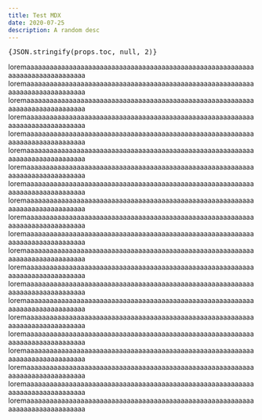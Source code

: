 ```yaml
---
title: Test MDX
date: 2020-07-25
description: A random desc
---
```

<pre>{JSON.stringify(props.toc, null, 2)}</pre>

loremaaaaaaaaaaaaaaaaaaaaaaaaaaaaaaaaaaaaaaaaaaaaaaaaaaaaaaaaaaaaaaaaaaaaaaaaaaaaaaa
loremaaaaaaaaaaaaaaaaaaaaaaaaaaaaaaaaaaaaaaaaaaaaaaaaaaaaaaaaaaaaaaaaaaaaaaaaaaaaaaa
loremaaaaaaaaaaaaaaaaaaaaaaaaaaaaaaaaaaaaaaaaaaaaaaaaaaaaaaaaaaaaaaaaaaaaaaaaaaaaaaa
loremaaaaaaaaaaaaaaaaaaaaaaaaaaaaaaaaaaaaaaaaaaaaaaaaaaaaaaaaaaaaaaaaaaaaaaaaaaaaaaa
loremaaaaaaaaaaaaaaaaaaaaaaaaaaaaaaaaaaaaaaaaaaaaaaaaaaaaaaaaaaaaaaaaaaaaaaaaaaaaaaa
loremaaaaaaaaaaaaaaaaaaaaaaaaaaaaaaaaaaaaaaaaaaaaaaaaaaaaaaaaaaaaaaaaaaaaaaaaaaaaaaa
loremaaaaaaaaaaaaaaaaaaaaaaaaaaaaaaaaaaaaaaaaaaaaaaaaaaaaaaaaaaaaaaaaaaaaaaaaaaaaaaa
loremaaaaaaaaaaaaaaaaaaaaaaaaaaaaaaaaaaaaaaaaaaaaaaaaaaaaaaaaaaaaaaaaaaaaaaaaaaaaaaa
loremaaaaaaaaaaaaaaaaaaaaaaaaaaaaaaaaaaaaaaaaaaaaaaaaaaaaaaaaaaaaaaaaaaaaaaaaaaaaaaa
loremaaaaaaaaaaaaaaaaaaaaaaaaaaaaaaaaaaaaaaaaaaaaaaaaaaaaaaaaaaaaaaaaaaaaaaaaaaaaaaa
loremaaaaaaaaaaaaaaaaaaaaaaaaaaaaaaaaaaaaaaaaaaaaaaaaaaaaaaaaaaaaaaaaaaaaaaaaaaaaaaa
loremaaaaaaaaaaaaaaaaaaaaaaaaaaaaaaaaaaaaaaaaaaaaaaaaaaaaaaaaaaaaaaaaaaaaaaaaaaaaaaa
loremaaaaaaaaaaaaaaaaaaaaaaaaaaaaaaaaaaaaaaaaaaaaaaaaaaaaaaaaaaaaaaaaaaaaaaaaaaaaaaa
loremaaaaaaaaaaaaaaaaaaaaaaaaaaaaaaaaaaaaaaaaaaaaaaaaaaaaaaaaaaaaaaaaaaaaaaaaaaaaaaa
loremaaaaaaaaaaaaaaaaaaaaaaaaaaaaaaaaaaaaaaaaaaaaaaaaaaaaaaaaaaaaaaaaaaaaaaaaaaaaaaa
loremaaaaaaaaaaaaaaaaaaaaaaaaaaaaaaaaaaaaaaaaaaaaaaaaaaaaaaaaaaaaaaaaaaaaaaaaaaaaaaa
loremaaaaaaaaaaaaaaaaaaaaaaaaaaaaaaaaaaaaaaaaaaaaaaaaaaaaaaaaaaaaaaaaaaaaaaaaaaaaaaa
loremaaaaaaaaaaaaaaaaaaaaaaaaaaaaaaaaaaaaaaaaaaaaaaaaaaaaaaaaaaaaaaaaaaaaaaaaaaaaaaa
loremaaaaaaaaaaaaaaaaaaaaaaaaaaaaaaaaaaaaaaaaaaaaaaaaaaaaaaaaaaaaaaaaaaaaaaaaaaaaaaa
loremaaaaaaaaaaaaaaaaaaaaaaaaaaaaaaaaaaaaaaaaaaaaaaaaaaaaaaaaaaaaaaaaaaaaaaaaaaaaaaa
loremaaaaaaaaaaaaaaaaaaaaaaaaaaaaaaaaaaaaaaaaaaaaaaaaaaaaaaaaaaaaaaaaaaaaaaaaaaaaaaa